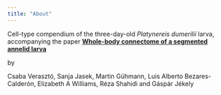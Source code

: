 ```yaml
---
title: "About"
---
```


Cell-type compendium of the three-day-old *Platynereis dumerilii* larva, accompanying the paper [**Whole-body connectome of a segmented annelid larva**](    https://doi.org/10.7554/eLife.97964.1)

by

Csaba Verasztó, Sanja Jasek, Martin Gühmann, Luis Alberto Bezares-Calderón, Elizabeth A Williams, Réza Shahidi and Gáspár Jékely
